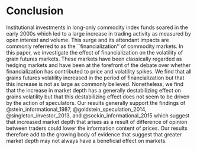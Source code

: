 # Conclusion {#financialization-grains-conclusions}

Institutional investments in long-only commodity index funds soared in the early 2000s which led to a large increase in trading activity as measured by open interest and volume. This surge and its attendant impacts are commonly referred to as the ``financialization'' of commodity markets. In this paper, we investigate the effect of financialization on the volatility of grain futures markets. These markets have been classically regarded as hedging markets and have been at the forefront of the debate over whether financialization has contributed to price and volatility spikes. We find that all grains futures volatility increased in the period of financialization but that this increase is not as large as commonly believed. Nonetheless, we find that the increase in market depth has a generally destabilizing effect on grains volatility but that this destabilizing effect does not seem to be driven by the action of speculators. Our results generally support the findings of @stein_informational_1987, @goldstein_speculation_2014, @singleton_investor_2013, and @sockin_informational_2015 which suggest that increased market depth that arises as a result of difference of opinion between traders could lower the information content of prices. Our results therefore add to the growing body of evidence that suggest that greater market depth may not always have a beneficial effect on markets.  

